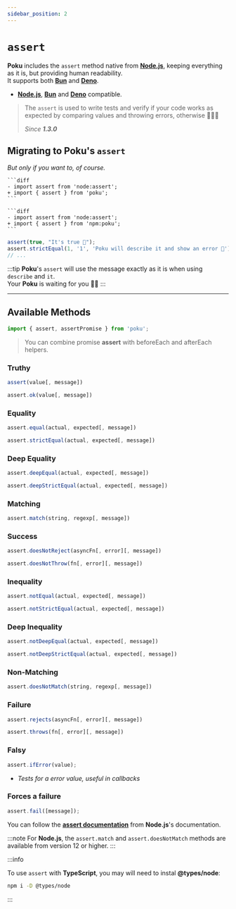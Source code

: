 ```yaml
---
sidebar_position: 2
---
```



# `assert`

**Poku** includes the `assert` method native from [**Node.js**][node-version-url], keeping everything as it is, but providing human readability.<br/>
It supports both [**Bun**][bun-version-url] and [**Deno**][deno-version-url].

[node-version-url]: https://github.com/nodejs/node
[bun-version-url]: https://github.com/oven-sh/bun
[deno-version-url]: https://github.com/denoland/deno

- [**Node.js**][node-version-url], [**Bun**][bun-version-url] and [**Deno**][deno-version-url] compatible.

> The `assert` is used to write tests and verify if your code works as expected by comparing values and throwing errors, otherwise 🧑🏻‍🎓
>
> _Since **1.3.0**_

## Migrating to **Poku**'s `assert`

_But only if you want to, of course._

<Tabs>
  <TabItem default value='Node.js, TypeScript (Node.js) and Bun'>
      
    ```diff
    - import assert from 'node:assert';
    + import { assert } from 'poku';
    ```

  </TabItem>
  <TabItem value='Deno'>
  
    ```diff
    - import assert from 'node:assert';
    + import { assert } from 'npm:poku';
    ```

  </TabItem>
</Tabs>

```ts
assert(true, "It's true 🧪");
assert.strictEqual(1, '1', 'Poku will describe it and show an error 🐷');
// ...
```

:::tip
**Poku**'s `assert` will use the message exactly as it is when using `describe` and `it`. <br />
Your **Poku** is waiting for you 🐷✨
:::

<hr />

## Available Methods

```ts
import { assert, assertPromise } from 'poku';
```

> You can combine promise **assert** with beforeEach and afterEach helpers.

<FAQ title='Positive Assertion' open>

### Truthy

```ts
assert(value[, message])
```

```ts
assert.ok(value[, message])
```

### Equality

```ts
assert.equal(actual, expected[, message])
```

```ts
assert.strictEqual(actual, expected[, message])
```

### Deep Equality

```ts
assert.deepEqual(actual, expected[, message])
```

```ts
assert.deepStrictEqual(actual, expected[, message])
```

### Matching

```ts
assert.match(string, regexp[, message])
```

### Success

```ts
assert.doesNotReject(asyncFn[, error][, message])
```

```ts
assert.doesNotThrow(fn[, error][, message])
```

</FAQ>

<FAQ title='Negative Assertion'>

### Inequality

```ts
assert.notEqual(actual, expected[, message])
```

```ts
assert.notStrictEqual(actual, expected[, message])
```

### Deep Inequality

```ts
assert.notDeepEqual(actual, expected[, message])
```

```ts
assert.notDeepStrictEqual(actual, expected[, message])
```

### Non-Matching

```ts
assert.doesNotMatch(string, regexp[, message])
```

### Failure

```ts
assert.rejects(asyncFn[, error][, message])
```

```ts
assert.throws(fn[, error][, message])
```

</FAQ>

<FAQ title='Error Handling'>

### Falsy

```ts
assert.ifError(value);
```

- _Tests for a error value, useful in callbacks_

### Forces a failure

```ts
assert.fail([message]);
```

</FAQ>

You can follow the [**assert documentation**](https://nodejs.org/api/assert.html) from **Node.js**'s documentation.

:::note
For **Node.js**, the `assert.match` and `assert.doesNotMatch` methods are available from version 12 or higher.
:::

:::info

To use `assert` with **TypeScript**, you may will need to instal **@types/node**:

```bash
npm i -D @types/node
```

:::
